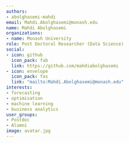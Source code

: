 ```yaml
---
authors:
- abolghasemi-mahdi
email: Mahdi.Abolghasemi@monash.edu
name: Mahdi Abolghasemi
organizations:
- name: Monash University
role: Post Doctoral Researcher (Data Science)
social:
- icon: github
  icon_pack: fab
  link: https://github.com/mahdiabolghasemi
- icon: envelope
  icon_pack: fas
  link: "mailto:Mahdi.Abolghasemi@monash.edu"
interests:
- forecasting
- optimisation
- machine learning
- business analytics
user_groups:
- Postdoc
- Alumni
image: avatar.jpg
---
```

